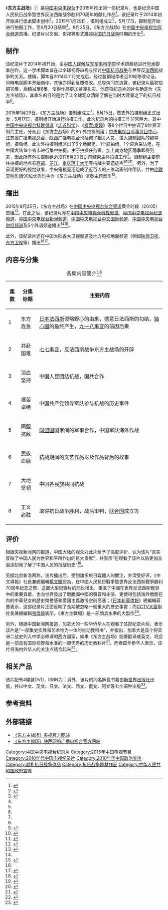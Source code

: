 {{globalize|time=2015-10-13T05:39:46+00:00}}
{{电视节目信息框
| 名称       = 东方主战场
| 原名       = The Oriental Battlefield
| 图片       = [[File:The_Oriental_Battlefield.jpg|300px]]
| 图说       = 《东方主战场》片头
| 类型       = [[纪录片|纪录片]]
| 导演       = [[闫东|闫东]]
| 字幕       =  简体中文
| 主题曲     = 《民族辉煌》
| 作曲      = 董乐弦
| 作词      = 宋小明
| 演唱      = [[中国武警男声合唱团|中国武警男声合唱团]]
| 国家       = {{CHNML}}
| 语言       = [[汉语普通话|汉语普通话]]
| 集数       = 8集
| 外景       = 中国大陆、美国、欧洲各国及日本
| 每集长     = 52分钟
| 频道      = [[中国中央电视台综合频道|中国中央电视台综合频道]]（包括香港版本）、[[中国中央电视台科教频道|中国中央电视台科教频道]]
| 视频制式   = [[SDTV|SDTV]]（[[576i|576i]]）、[[HDTV|HDTV]]（[[1080i|1080i]]）
| 音频制式  = 立体声
|开始=2015年8月25日
|结束=9月1日
|播出国家   = {{CHNML}}
| 制作公司   =[[中国中央电视台|中国中央电视台]]<br>[[中国人民解放军军事科学院|中国人民解放军军事科学院]]政治部<br>[[江苏省广播电视总台|江苏省广播电视总台]]<br>[[陕西广播电视台|陕西广播电视台]]
| 官方网站   = http://kejiao.cntv.cn/special/kz70/dfzzc/
}}

《'''东方主战场'''》（{{lang-en|'''The Oriental Battlefield'''}}）是[[中国中央电视台|中国中央电视台]]于2015年推出的一部纪录片，也是纪念中国人民抗日战争暨世界反法西斯战争胜利70周年的献礼作品<ref>{{cite news |title=纪录片是纪念抗战的宝贵“礼物” |url=http://www.wenming.cn/wmpl_pd/yczl/201508/t20150825_2818570.shtml |publisher=惠州文明网 |date=2015年8月25日 |accessdate=2015年10月11日 |archive-date=2019年2月19日 |archive-url=https://web.archive.org/web/20190219161636/http://www.wenming.cn/wmpl_pd/yczl/201508/t20150825_2818570.shtml |dead-url=no }}</ref>。该纪录片于2014年初开始进行[[学术|学术]]脚本创作<ref name="全景解密">{{cite news |title=大型纪录片《东方主战场》全景解密历史真相 |url=http://www.chinanews.com/yl/2015/05-26/7302554.shtml |publisher=中国新闻网 |date=2015年5月26日 |accessdate=2015年10月11日 |archive-date=2015年8月5日 |archive-url=https://web.archive.org/web/20150805203534/http://www.chinanews.com/yl/2015/05-26/7302554.shtml |dead-url=no }}</ref>，2015年1月29日，摄制组成立<ref name="正式启动">{{cite news |title=中央电视台大型纪录片《东方主战场》正式启动 |url=http://kejiao.cntv.cn/2015/02/06/ARTI1423204752246116.shtml |publisher=中国电视报 |date=2015年2月6日 |accessdate=2015年10月11日 |archive-date=2016年3月4日 |archive-url=https://web.archive.org/web/20160304193155/http://kejiao.cntv.cn/2015/02/06/ARTI1423204752246116.shtml |dead-url=no }}</ref>，5月17日，摄制组开始进行拍摄工作，至6月20日结束<ref name="全景解密"/>。8月25日，《东方主战场》在[[中国中央电视台综合频道|中国中央电视台综合频道]]首播。纪录片以文献、影视等形式講述[[中国抗日战争|中国抗日战争]]时期的历史<ref name="全景解密"/>。

==制作==
该纪录片于2014年初开始，由[[中国人民解放军军事科学院|中国人民解放军军事科学院]]学术撰稿组进行[[学术|学术]]脚本创作。这一学术脚本旨在以全球视野审视与探讨[[中国抗日战争|中国抗日战争]]与世界反[[法西斯|法西斯]]战争的关系。據稱，脚本自2014年11月完成后，经过各領域學者近10轮修改论证。同時电视脚本开始创作，其後亦得到反覆修改。总导演闫东透露，该纪录片最初拍摄10集，后精减至8集，使得作品更加紧凑扎实。他还将纪录片的片名确定为《东方主战场》，其命名的目的是为了让全球观众清晰了解在当时大背景之下的抗日战争<ref name="全景解密"/>。

2015年1月29日，《东方主战场》摄制组成立<ref name="正式启动"/>。5月15日，首支外拍摄制组正式出发；5月17日，摄制组开始进行拍摄工作。此次纪录片的拍摄工作非常巨大，其中[[中国中央电视台科教频道|中国中央电视台科教频道]]《[[走近科学|走近科学]]》、《[[探索·发现|探索·发现]]》等8个栏目中抽调了8位资深制片主任，分派到《东方主战场》的8个外拍摄制组；[[解放军电视宣传中心|中央电视台军事节目中心]]、[[江苏省广播电视总台|江苏省广播电视总台]]、[[陕西广播电视台|陕西广播电视台]]也抽调了相关人员，进入摄制团队的编导组、摄像组。此次外拍摄制组派出了6个地面组、1个航拍组、1个应急采访组，在中国大陆19个省市进行集中拍摄。由于拍摄任务重，加上南方地区雨季即将到来，因此所有外拍摄制组必须在6月20日之前结束主体拍摄工作<ref name="全景解密"/>。摄制组主要前往拍摄的地点有[[高邮|高邮]]、[[芷江|芷江]]、[[重庆理工大学|重庆理工大学]]等抗战主要遗迹点<ref>{{cite news |title=大型纪录片《东方主战场》来邮拍摄 |url=http://www.gaoyou.gov.cn/gaoyou/tpxw/201505/94cd00e14c4440acbec8392641f1693d.shtml |publisher=中国高邮 |date=2015年5月19日 |accessdate=2015年10月11日 |archive-date=2016年3月4日 |archive-url=https://web.archive.org/web/20160304073348/http://www.gaoyou.gov.cn/gaoyou/tpxw/201505/94cd00e14c4440acbec8392641f1693d.shtml |dead-url=yes }}</ref><ref>{{cite news |title=央视大型纪录片《东方主战场》来芷江取景拍摄 |url=http://hn.rednet.cn/c/2015/05/21/3685842.htm |publisher=红网 |date=2015年5月21日 |accessdate=2015年10月11日 |archive-date=2016年3月4日 |archive-url=https://web.archive.org/web/20160304201241/http://hn.rednet.cn/c/2015/05/21/3685842.htm |dead-url=no }}</ref><ref>{{cite news|title=央视纪录片《东方主战场》摄制组来我校拍摄取景|url=http://news.cqut.edu.cn/Article/Detail/5efec399-c338-4a9c-93f2-fb14e03a8d5e|publisher=重庆理工大学|date=2015年6月4日|accessdate=2015年10月11日|deadurl=yes|archiveurl=https://web.archive.org/web/20160304133853/http://news.cqut.edu.cn/Article/Detail/5efec399-c338-4a9c-93f2-fb14e03a8d5e|archivedate=2016年3月4日}}</ref>。另外，为了呈现更好的视觉效果，中央電視臺还组成了近百人的三维动画制作团队，并由[[伦敦交响乐团|伦敦交响乐团]]90位优秀乐手为《东方主战场》演奏主题音乐<ref name="同步播出">{{cite news |title=纪录片《东方主战场》将播 央视多频道同步播出 |url=http://ent.qq.com/a/20150824/062754.htm |publisher=腾讯娱乐 |date=2015年8月24日 |accessdate=2015年10月11日 |archive-date=2019年2月19日 |archive-url=https://web.archive.org/web/20190219161635/http://ent.qq.com/a/20150824/062754.htm |dead-url=no }}</ref>。

==播出==
2015年8月25日，《东方主战场》在[[中国中央电视台综合频道|中国中央电视台综合频道]]黄金时段（20:05）首播<ref name="央视一套黄金时间">{{cite news|title=8集大型纪录片《东方主战场》央视一套黄金时间播出|url=http://news.163.com/15/0825/16/B1SLLMDG00014AEE.html|publisher=西部网|date=2015年8月25日|accessdate=2015年10月11日|archive-url=https://web.archive.org/web/20160305025108/http://news.163.com/15/0825/16/B1SLLMDG00014AEE.html|archive-date=2016年3月5日|dead-url=yes}}</ref>。在此之后，该纪录片亦在[[中国中央电视台科教频道|中国中央电视台科教频道]]、[[中国中央电视台纪录频道|中国中央电视台纪录频道]]、[[中国中央电视台新闻频道|中国中央电视台新闻频道]]、[[中国中央电视台中文国际频道|中国中央电视台中文国际频道]]、[[中国中央电视台财经频道|中国中央电视台财经频道]]及5个外语频道播出<ref name="同步播出"/><ref name="节目时间表">{{cite news|title=央视节目时间表|url=http://tv.cntv.cn/epg|publisher=央视网|date=|accessdate=2015年10月12日|archive-date=2015年2月17日|archive-url=https://web.archive.org/web/20150217022829/http://tv.cntv.cn/epg|dead-url=no}}</ref>。

此外，该纪录片还在中国大陆各大卫视频道及地方电视地面频道（例如[[陕西卫视|陕西卫视]]、[[东方卫视|东方卫视]]等）播出<ref name="央视一套黄金时间"/><ref>{{cite news|title=阅兵日卫视黄金档停播电视剧 娱乐节目周日复播|url=http://ent.dzwww.com/yulezhuanti/mtcbg/201509/t20150902_10408592.htm|publisher=新华报业网|date=2015年9月2日|accessdate=2015年10月11日|archive-date=2016年3月5日|archive-url=https://web.archive.org/web/20160305083252/http://ent.dzwww.com/yulezhuanti/mtcbg/201509/t20150902_10408592.htm|dead-url=no}}</ref>。

==内容与分集==
{| class="wikitable"
|+各集内容简介<ref>{{cite news|title=八集大型纪录片《东方主战场》内容简介|url=http://kejiao.cntv.cn/2015/08/18/ARTI1439884468237375.shtml|publisher=央视|date=2015年8月18日|accessdate=2015年10月11日|archive-date=2016年3月4日|archive-url=https://web.archive.org/web/20160304103815/http://kejiao.cntv.cn/2015/08/18/ARTI1439884468237375.shtml|dead-url=no}}</ref>
|-
! 集数 !! 分集标题 !! 主要内容
|-
| 1 || 东方危急 || [[日本法西斯|日本法西斯]]侵略野心的由来，德意日法西斯的勾结，[[轴心国|轴心国]]的最终产生，[[九一八事变|九一八事变]]的前因后果
|-
| 2 || 共赴国难 || [[七七事变|七七事变]]，反法西斯战争东方主战场的开辟
|-
| 3 || 浴血坚持 || 中国人民团结抗战，国共合作
|-
| 4 || 艰苦卓绝 || 中国共产党领导军队参与抗战的历史事件
|-
| 5 || 同盟抗敌 || [[同盟國_(第二次世界大戰)|同盟国]]国家间的军事合作，中国军队海外作战
|-
| 6 || 民族血脉 || 抗战期间的文艺作品以及作品背后的故事
|-
| 7 || 大地坚韧 || 中国各民族共同抗战
|-
| 8 || 正义必胜 || 取得抗日战争胜利，战后审判，[[联合国|联合国]]成立等
|}

==评价==
根据央视新闻网的报道，中国大陆的观众对此片给予了高度评价，认为该片“真实反映了中国人民为世界和平所作出的巨大贡献”，并表示“在观看了该片以后更加全面深刻地了解了中国人民的抗战历史”<ref>{{cite news|title=纪录片《东方主战场》央视热播 各界高度评价|url=http://m.news.cntv.cn/2015/08/31/ARTI1440974157258295.shtml|publisher=央视新闻|date=2015年8月31日|accessdate=2015年10月12日|archive-date=2016年3月4日|archive-url=https://web.archive.org/web/20160304192311/http://m.news.cntv.cn/2015/08/31/ARTI1440974157258295.shtml|dead-url=no}}</ref>。

另据北京新浪网称，该片播出后，受到諸多旅日媒體人的關注，并深受好评。《中文導報》社長兼總編輯[[楊文凱|楊文凱]]認為，在中國人民抗日戰爭暨世界反法西斯戰爭勝利70周年紀念之際，這部大型紀錄片的問世播出，重溫了中國在世界反法西斯戰爭中的重要貢獻，也向世界發出了戰勝國中國的聲音和主張，更使得包括海外僑胞在內的中華兒女的歷史榮譽感和愛國主義激情空前高漲；《[[日本新華僑報|日本新華僑報]]》總編輯蔣豐表示，这部纪录片正面反映了長期被忽略一個重大的歷史事實；而[[CCTV大富|CCTV大富]]副社長兼總編輯[[張煥琦|張煥琦]]表示，《東方主戰場》是一部頗具水準的大製作<ref>{{cite news|title=旅日媒體人紛紛「點讚」《東方主戰場》|url=http://news.sina.com.tw/article/20150913/15148930.html|publisher=北京新浪網|date=2015年9月13日|accessdate=2015年10月11日|deadurl=yes|archiveurl=https://web.archive.org/web/20150928172051/http://news.sina.com.tw/article/20150913/15148930.html|archivedate=2015年9月28日}}</ref>。

另外，根据中国新闻网报道，加拿大的一些华侨华人在观看了该部纪录片后，表示该片是“一部集史实性和艺术性为一体的生动教科书”，并指出，加拿大是首个将亚洲二战史列入中学必修课的西方国家，如果《东方主战场》能够翻译成英文，将会是一部具有国际视野和水准的一部优秀的历史教科片<ref>{{cite news|title=加拿大华人评《东方主战场》:民族记忆永不凋零|url=http://www.chinaqw.com/hqhr/2015/09-12/63999.shtml|publisher=中国新闻网|date=2015年9月12日|accessdate=2015年10月11日|archive-date=2019年2月19日|archive-url=https://web.archive.org/web/20190219161635/http://www.chinaqw.com/hqhr/2015/09-12/63999.shtml|dead-url=no}}</ref>。而泰国华侨华人表示，该片将海内外华人的关注点结合起来<ref>{{cite news|title=泰国侨领热议《东方主战场》：思考民族未来发展|url=http://www.chinanews.com/cul/2015/09-13/7520399.shtml|publisher=中国新闻网|date=2015年9月13日|accessdate=2015年10月11日|archive-date=2015年10月17日|archive-url=https://web.archive.org/web/20151017204243/http://www.chinanews.com/cul/2015/09-13/7520399.shtml|dead-url=no}}</ref>。

==相关产品==
该片配有4碟装DVD，ISBN为{{ISBNT|978-7-8801-3996-9}}；另外，该片的同名解说书籍由[[新世界出版社|新世界出版社]]出版，并以中文、英文、日文、法文、西文、俄文、阿文等七个语种出版<ref>{{cite news|title=联手新世界 纪录片《东方主战场》同名书七语种将出版|url=http://kejiao.cntv.cn/2015/08/28/ARTI1440723263923382.shtml|publisher=央视网|date=2015年8月28日|accessdate=2015年10月11日|archive-date=2015年9月20日|archive-url=https://web.archive.org/web/20150920005340/http://kejiao.cntv.cn/2015/08/28/ARTI1440723263923382.shtml|dead-url=no}}</ref>。

==参考资料==
{{Reflist|2}}

==外部链接==
*[http://kejiao.cntv.cn/special/kz70/dfzzc/ 《东方主战场》央视官方网站]{{Wayback|url=http://kejiao.cntv.cn/special/kz70/dfzzc/ |date=20150901105928 }}
*[http://www.snrtv.com/node_73326.htm 《东方主战场》陕西网络广播电视台官方网站]{{Wayback|url=http://www.snrtv.com/node_73326.htm |date=20150906150118 }}

{{DEFAULTSORT:D}}
[[Category:中国中央电视台纪录片|Category:中国中央电视台纪录片]]
[[Category:2015年中国电视节目|Category:2015年中国电视节目]]
[[Category:2010年代中国电视纪录片|Category:2010年代中国电视纪录片]]
[[Category:2010年代中国政治宣传|Category:2010年代中国政治宣传]]
[[Category:献礼抗日战争作品|Category:献礼抗日战争作品]]
[[Category:抗日战争题材作品|Category:抗日战争题材作品]]
[[Category:中华人民共和国政府宣传|Category:中华人民共和国政府宣传]]